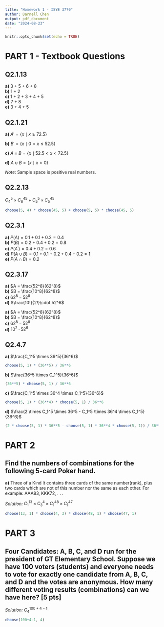 ---
title: "Homework 1 - ISYE 3770"
author: Darnell Chen
output: pdf_document
date: "2024-08-23"
---

```{r setup, include=FALSE}
knitr::opts_chunk$set(echo = TRUE)
```

# PART 1 - Textbook Questions

## Q2.1.13

**a)** 3 + 5 + 6 + 8\
**b)** 1 + 2\
**c)** 1 + 2 + 3 + 4 + 5\
**d)** 7 + 8\
**e)** 3 + 4 + 5\

## Q2.1.21

**a)** $A' = \{ x \mid x \geq 72.5 \}$

**b)** $B' = \{ x \mid 0 < x \leq 52.5 \}$

**c)** $A \cap B = \{ x \mid 52.5 < x < 72.5 \}$

**d)** $A \cup B = \{ x \mid x > 0 \}$

*Note*: Sample space is positive real numbers.

## Q2.2.13

<!-- $\frac{5!}{4!}\cdot\frac{45!}{6!39!} + \frac{5!}{5!}\cdot\frac{45!}{5!40!}$\ -->

$C_4^5\times C_6^{45} + C_5^5\times C_5^{45}$

```{r}
choose(5, 4) * choose(45, 5) + choose(5, 5) * choose(45, 5)
```

## Q2.3.1

**a)** $P(A) = 0.1 + 0.1 + 0.2 = 0.4$\
**b)** $P(B) = 0.2 + 0.4 + 0.2 = 0.8$\
**c)** $P(A^\prime) = 0.4 + 0.2 = 0.6$\
**d)** $P(A\cup B) = 0.1 + 0.1 + 0.2 + 0.4 + 0.2 = 1$\
**e)** $P(A\cap B) = 0.2$\

## Q2.3.17

**a)** $A = \frac{52^8}{62^8}$\
**b)** $B = \frac{10^8}{62^8}$\
**c)** $62^8 - 52^8$\
**d)** $\frac{10!}{2!}\cdot 52^6$\

**a)** $A = \frac{52^8}{62^8}$\
**b)** $B = \frac{10^8}{62^8}$\
**c)** $62^8 - 52^8$\
**d)** $10^2\cdot 52^6$\

## Q2.4.7

**a)** $\frac{C_1^5 \times 36^5}{36^6}$

```{r}
choose(5, 1) * (36**5) / 36**6
```

**b)** $\frac{36^5 \times C_1^5}{36^6}$

```{r}
(36**5) * choose(5, 1) / 36**6
```

**c)** $\frac{C_1^5 \times 36^4 \times C_1^5}{36^6}$

```{r}
choose(5, 1) * (36**4) * choose(5, 1) / 36**6
```

**d)** $\frac{2 \times C_1^5 \times 36^5 -  C_1^5 \times 36^4 \times C_1^5}{36^6}$\

```{r}
(2 * choose(5, 1) * 36**5 - choose(5, 1) * 36**4 * choose(5, 1)) / 36**6
```

# PART 2

## Find the numbers of combinations for the following 5-card Poker hand.

**a)** Three of a Kind It contains three cards of the same number(rank), plus two cards which are not of this number nor the same as each other. For example: AAA83, KKK72, . . .

*Solution:* $C_1^{13} \times C_3^4 \times C_1^{48} \times C_1^{47}$

```{r}
choose(13, 1) * choose(4, 3) * choose(48, 1) * choose(47, 1)
```

# PART 3

## Four Candidates: A, B, C, and D run for the president of GT Elementary School. Suppose we have 100 voters (students) and everyone needs to vote for exactly one candidate from A, B, C, and D and the votes are anonymous. How many different voting results (combinations) can we have here? [5 pts]

*Solution:* $C_4^{100+4-1}$

```{r}
choose(100+4-1, 4)
```
